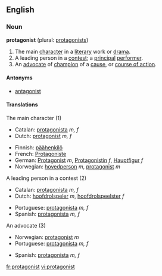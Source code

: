 ==English==

===Noun===
'''protagonist''' (plural: [[protagonists]])

# The main [[character]] in a [[literary]] work or [[drama]].
# A leading person in a [[contest]]; a [[principal]] [[performer]].
# An [[advocate]] of [[champion]] of a [[cause]], or [[course of action]].

====Antonyms====
*[[antagonist]]

====Translations====
;The main character (1)
{{top}}
*Catalan: [[protagonista]] ''m, f''
*Dutch: [[protagonist]] ''m, f''
{{mid}}
*Finnish: [[päähenkilö]]
*French: [[Protagoniste]]
*German: [[Protagonist]] ''m'', [[Protagonistin]] ''f'', [[Hauptfigur]] ''f''
*Norwegian: [[hovedperson]] ''m'', [[protagonist]] ''m''
{{bottom}}

;A leading person in a contest (2)
{{top}}
*Catalan: [[protagonista]] ''m, f''
*Dutch: [[hoofdrolspeler]] ''m'', [[hoofdrolspeelster]] ''f''
{{mid}}
*Portuguese: [[protagonista]] ''m, f''
*Spanish: [[protagonista]] ''m, f''
{{bottom}}	

;An advocate (3)
{{top}}
*Norwegian: [[protagonist]] ''m''
*Portuguese: [[protagonista]] ''m, f''
{{mid}}
*Spanish: [[protagonista]] ''m, f''
{{bottom}}

[[fr:protagonist]]
[[vi:protagonist]]